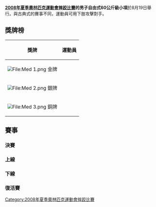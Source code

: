{{2008年夏季奧林匹克運動會摔跤比賽}}

'''[[2008年夏季奧林匹克運動會摔跤比賽|2008年夏季奧林匹克運動會摔跤比賽]]的男子自由式60公斤級小項'''於8月19日舉行。與古典式的賽事不同，運動員可用下肢攻擊對手。


== 獎牌榜 ==
{| class="wikitable"
|- bgcolor="#efefef"
!align="center"|'''獎牌'''
!align="center"|'''運動員'''
|-
| bgcolor="gold" | [[File:Med_1.png|File:Med 1.png]] 金牌
| {{flagIOCathlete|[[马夫列特·巴季罗夫|马夫列特·-{zh-hans:巴季罗夫;zh-hant:巴提洛夫}-]]|RUS|2008年夏季}}
|-
| bgcolor="silver" | [[File:Med_2.png|File:Med 2.png]] 銀牌
| {{flagIOCathlete|[[瓦西里·费多里申|瓦西里·-{zh-hans:费多里申;zh-hant:費多里西恩}-]]|UKR|2008年夏季}}
|-
| bgcolor="cc9966" | [[File:Med_3.png|File:Med 3.png]] 銅牌
| {{flagIOCathlete|[[湯元健一|湯元健一]]|JPN|2008年夏季}}<br />{{flagIOCathlete|[[赛义德穆拉德·穆罕默迪|赛义德穆拉德·-{zh-hans:穆罕默迪;zh-hant:穆哈瑪迪}-]]|IRI|2008年夏季}}
|}

== 賽事 ==
=== 決賽 ===
{{2TeamBracket-Tennis3NoSeeds
| RD1=決賽
|team-width =200
| RD1-team1={{flagIOCathlete|[[瓦西里·费多里申|瓦西里·费多里申]]|UKR|2008年夏季}}
| RD1-score1-1=0
| RD1-score1-2=1
| RD1-score1-3= 
| RD1-team2='''{{flagIOCathlete|[[马夫列特·巴季罗夫|马夫列特·巴季罗夫]]|RUS|2008年夏季}}'''
| RD1-score2-1='''1'''
| RD1-score2-2='''2'''
| RD1-score2-3= 
}}

=== 上線 ===
{{16TeamBracket-Compact-Wrestling
| RD1=32強
| RD2=16強
| RD3=8強
| RD4=4強

| team-width=185
| score-width=20

| RD2-team01='''{{flagIOCathlete|[[巴扎尔·巴扎尔古鲁耶夫|巴扎尔·巴扎尔古鲁耶夫]]|KGZ|2008年夏季}}'''
| RD2-score01-1= '''1'''
| RD2-score01-2= '''2'''
| RD2-score01-3= 
| RD2-team02={{flagIOCathlete|[[萨希特·普里兹雷尼|萨希特·普里兹雷尼]]|ALB|2008年夏季}}
| RD2-score02-1= 0
| RD2-score02-2= 0
| RD2-score02-3= 

| RD2-team03= {{flagIOCathlete|[[迈克·扎迪克|迈克·扎迪克]]|USA|2008年夏季}}
| RD2-score03-1=0
| RD2-score03-2=0
| RD2-score03-3= 
| RD2-team04='''{{flagIOCathlete|[[瓦西里·费多里申|瓦西里·费多里申]]|UKR|2008年夏季}}'''
| RD2-score04-1='''5
| RD2-score04-2='''6
| RD2-score04-3= 

| RD2-team05={{flagIOCathlete|[[维塔利·科尔亚金|维塔利·科尔亚金]]|TJK|2008年夏季}}
| RD2-score05-1=2
| RD2-score05-2= 
| RD2-score05-3= 
| RD2-team06= '''{{flagIOCathlete|[[汤元健一|汤元健一]]|JPN|2008年夏季}}'''
| RD2-score06-1='''2
| RD2-score06-2='''F
| RD2-score06-3= 

| RD2-team07={{flagIOCathlete|[[维塔利·科尔亚金|维塔利·科尔亚金]]|KAZ|2008年夏季}}
| RD2-score07-1='''2
| RD2-score07-2=0
| RD2-score07-3=0
| RD2-team08='''{{flagIOCathlete|[[约格什瓦尔·杜特|约格什瓦尔·杜特]]|IND|2008年夏季}}'''
| RD2-score08-1=0
| RD2-score08-2='''3
| RD2-score08-3='''5

| RD3-team01={{flagIOCathlete|[[巴扎尔·巴扎尔古鲁耶夫|巴扎尔·巴扎尔古鲁耶夫]]|KGZ|2008年夏季}}
| RD3-score01-1=0
| RD3-score01-2=0
| RD3-score01-3= 
| RD3-team02='''{{flagIOCathlete|[[瓦西里·费多里申|瓦西里·费多里申]]|UKR|2008年夏季}}'''
| RD3-score02-1='''2
| RD3-score02-2='''1
| RD3-score02-3= 

| RD3-team03='''{{flagIOCathlete|[[汤元健一|汤元健一]]|JPN|2008年夏季}}'''
| RD3-score03-1=0
| RD3-score03-2='''4'''
| RD3-score03-3='''2'''
| RD3-team04={{flagIOCathlete|[[约格什瓦尔·杜特|约格什瓦尔·杜特]]|IND|2008年夏季}}
| RD3-score04-1='''1'''
| RD3-score04-2=1
| RD3-score04-3=1

| RD4-team01='''{{flagIOCathlete|[[瓦西里·费多里申|瓦西里·费多里申]]|UKR|2008年夏季}}'''
| RD4-score01-1='''3'''
| RD4-score01-2='''1'''
| RD4-score01-3= 
| RD4-team02={{flagIOCathlete|[[汤元健一|汤元健一]]|JPN|2008年夏季}}
| RD4-score02-1=2
| RD4-score02-2=0
| RD4-score02-3= 
}}

=== 下線 ===
{{16TeamBracket-Compact-Wrestling
| RD1=32強
| RD2=16強
| RD3=8強
| RD4=4強

| team-width=185
| score-width=20

| RD1-team11='''{{flagIOCathlete|[[穆拉德·拉马扎诺夫|穆拉德·拉马扎诺夫]]|MKD|2008年夏季}}'''
| RD1-score11-1=0
| RD1-score11-2='''2'''
| RD1-score11-3='''2'''
| RD1-team12={{flagIOCathlete|[[陶菲克·奥达巴舍|陶菲克·奥达巴舍]]|TUR|2008年夏季}}
| RD1-score12-1='''7
| RD1-score12-2=0
| RD1-score12-3=0

| RD1-team13={{flagIOCathlete|[[覃和|覃和]]|CHN|2008年夏季}}
| RD1-score13-1=1
| RD1-score13-2=0
| RD1-score13-3= 
| RD1-team14='''{{flagIOCathlete|[[扬德罗·金塔纳|扬德罗·金塔纳]]|CUB|2008年夏季}}'''
| RD1-score14-1='''4'''
| RD1-score14-2='''1'''
| RD1-score14-3= 

| RD1-team15={{flagIOCathlete|[[泽利姆汗·侯赛因诺夫|泽利姆汗·侯赛因诺夫]]|AZE|2008年夏季}}
| RD1-score15-1=0
| RD1-score15-2=0
| RD1-score15-3= 
| RD1-team16='''{{flagIOCathlete|[[马夫列特·巴季罗夫|马夫列特·巴季罗夫]]|RUS|2008年夏季}}
| RD1-score16-1='''1
| RD1-score16-2='''1
| RD1-score16-3= 

| RD2-team01={{flagIOCathlete|[[马丁·贝尔贝尔扬|马丁·贝尔贝尔扬]]|ARM|2008年夏季}}
| RD2-score01-1=0
| RD2-score01-2=0
| RD2-score01-3= 
| RD2-team02='''{{flagIOCathlete|[[赛义德·阿扎贝贾尼|赛义德·阿扎贝贾尼]]|CAN|2008年夏季}}
| RD2-score02-1='''1
| RD2-score02-2='''3
| RD2-score02-3= 

| RD2-team03={{flagIOCathlete|[[哈桑·易卜拉欣|哈桑·易卜拉欣]]|EGY|2008年夏季}}
| RD2-score03-1=0
| RD2-score03-2=0
| RD2-score03-3= 
| RD2-team04='''{{flagIOCathlete|[[赛义德穆拉德·穆罕默迪|赛义德穆拉德·穆罕默迪]]|IRI|2008年夏季}}
| RD2-score04-1='''7
| RD2-score04-2='''2
| RD2-score04-3= 

| RD2-team05={{flagIOCathlete|[[金钟大|金钟大]]|KOR|2008年夏季}}
| RD2-score05-1=0
| RD2-score05-2=1
| RD2-score05-3= 
| RD2-team06='''{{flagIOCathlete|[[穆拉德·拉马扎诺夫|穆拉德·拉马扎诺夫]]|MKD|2008年夏季}}'''
| RD2-score06-1='''4
| RD2-score06-2='''3
| RD2-score06-3= 

| RD2-team07={{flagIOCathlete|[[扬德罗·金塔纳|扬德罗·金塔纳]]|CUB|2008年夏季}}
| RD2-score07-1=0
| RD2-score07-2='''1
| RD2-score07-3=0
| RD2-team08='''{{flagIOCathlete|[[马夫列特·巴季罗夫|马夫列特·巴季罗夫]]|RUS|2008年夏季}}'''
| RD2-score08-1='''1
| RD2-score08-2=1
| RD2-score08-3='''4

| RD3-team01={{flagIOCathlete|[[赛义德·阿扎贝贾尼|赛义德·阿扎贝贾尼]]|CAN|2008年夏季}}
| RD3-score01-1=0
| RD3-score01-2=0
| RD3-score01-3= 
| RD3-team02='''{{flagIOCathlete|[[赛义德穆拉德·穆罕默迪|赛义德穆拉德·穆罕默迪]]|IRI|2008年夏季}}'''
| RD3-score02-1='''1
| RD3-score02-2='''1
| RD3-score02-3= 

| RD3-team03={{flagIOCathlete|[[穆拉德·拉马扎诺夫|穆拉德·拉马扎诺夫]]|MKD|2008年夏季}}
| RD3-score03-1=0
| RD3-score03-2=0
| RD3-score03-3= 
| RD3-team04='''{{flagIOCathlete|[[马夫列特·巴季罗夫|马夫列特·巴季罗夫]]|RUS|2008年夏季}}'''
| RD3-score04-1='''1
| RD3-score04-2='''2
| RD3-score04-3= 

| RD4-team01={{flagIOCathlete|[[赛义德穆拉德·穆罕默迪|赛义德穆拉德·穆罕默迪]]|IRI|2008年夏季}}
| RD4-score01-1=0
| RD4-score01-2=0
| RD4-score01-3= 
| RD4-team02='''{{flagIOCathlete|[[马夫列特·巴季罗夫|马夫列特·巴季罗夫]]|RUS|2008年夏季}}'''
| RD4-score02-1='''1'''
| RD4-score02-2='''1'''
| RD4-score02-3= 
}}

=== 復活賽 ===
{{8TeamBracket-Compact-NoSeeds-Byes
| RD1=首圈
| RD2=次圈
| RD3=銅牌賽

| team-width=185
| score-width=30

| RD1-team07={{flagIOCathlete|[[迈克·扎迪克|迈克·扎迪克]]|USA|2008年夏季}}
| RD1-score07= 
| RD1-team08=BYE
| RD1-score08= 

| RD2-team03='''{{flagIOCathlete|[[巴扎尔·巴扎尔古鲁耶夫|巴扎尔·巴扎尔古鲁耶夫]]|KGZ|2008年夏季}}'''
| RD2-score03='''1''' '''3'''
| RD2-team04={{flagIOCathlete|[[迈克·扎迪克|迈克·扎迪克]]|USA|2008年夏季}}
| RD2-score04=0 0

| RD3-team01='''{{flagIOCathlete|[[汤元健一|汤元健一]]|JPN|2008年夏季}}'''
| RD3-score01='''1''' '''2'''
| RD3-team02={{flagIOCathlete|[[巴扎尔·巴扎尔古鲁耶夫|巴扎尔·巴扎尔古鲁耶夫]]|KGZ|2008年夏季}}
| RD3-score02=0 0

}}
{{8TeamBracket-Compact-NoSeeds-Byes
| RD1=首圈
| RD2=次圈
| RD3=銅牌賽

| team-width=185
| score-width=30

| RD1-team07='''{{flagIOCathlete|[[泽利姆汗·侯赛因诺夫|泽利姆汗·侯赛因诺夫]]|AZE|2008年夏季}}'''
| RD1-score07=0 '''1''' '''4'''
| RD1-team08={{flagIOCathlete|[[扬德罗·金塔纳|扬德罗·金塔纳]]|CUB|2008年夏季}}
| RD1-score08='''1''' 1 3

| RD2-team03={{flagIOCathlete|[[穆拉德·拉马扎诺夫|穆拉德·拉马扎诺夫]]|MKD|2008年夏季}}
| RD2-score03=0 1
| RD2-team04='''{{flagIOCathlete|[[泽利姆汗·侯赛因诺夫|泽利姆汗·侯赛因诺夫]]|AZE|2008年夏季}}'''
| RD2-score04='''1''' '''3'''


| RD3-team01='''{{flagIOCathlete|[[赛义德穆拉德·穆罕默迪|赛义德穆拉德·穆罕默迪]]|IRI|2008年夏季}}'''
| RD3-score01='''2''' '''3'''
| RD3-team02={{flagIOCathlete|[[泽利姆汗·侯赛因诺夫|泽利姆汗·侯赛因诺夫]]|AZE|2008年夏季}}
| RD3-score02=0 1

}}

[[Category:2008年夏季奧林匹克運動會摔跤比賽|Category:2008年夏季奧林匹克運動會摔跤比賽]]
